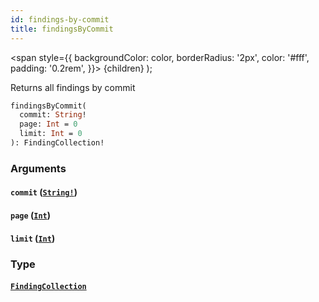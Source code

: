 ```yaml
---
id: findings-by-commit
title: findingsByCommit
---
```


<span
style={{
      backgroundColor: color,
      borderRadius: '2px',
      color: '#fff',
      padding: '0.2rem',
    }}>
{children}
</span>
);

Returns all findings by commit

```graphql
findingsByCommit(
  commit: String!
  page: Int = 0
  limit: Int = 0
): FindingCollection!

```

### Arguments

#### `commit` ([`String!`](/api/scalars/string))

#### `page` ([`Int`](/api/scalars/int))

#### `limit` ([`Int`](/api/scalars/int))

### Type

#### [`FindingCollection`](/api/objects/finding-collection)
